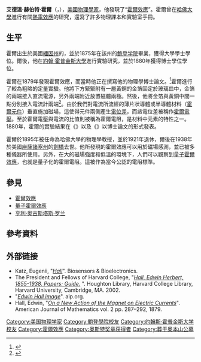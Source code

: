 {{noteTA|G1=物理學}}
{{Infobox scientist
|name              = 艾德溫·赫伯特·霍爾<br>Edwin Herbert Hall
|image             = Edwin Herbert Hall (1855-1938).jpg
|image_size        = 150px
|caption           = 艾德溫·赫伯特·霍爾 (1855-1938)
|birth_date        = {{birth date|1855|11|7|}}
|birth_place       = {{flag|美國}}[[緬因州|緬因州]]{{le|戈勒姆|Gorham, Maine}}
|death_date        = {{death date and age|1938|11|20|1855|11|7|mf=y}}
|death_place       = {{flag|美國}}[[麻薩諸塞州|麻薩諸塞州]][[劍橋_(麻薩諸塞州)|劍橋]]
|residence         = 
|citizenship       = 
|nationality       = {{flag|美國}}
|ethnicity         = 
|fields            = [[物理學家|物理學家]]
|workplaces        = [[哈佛大學|哈佛大學]]
|alma_mater        = [[約翰·霍普金斯大學|約翰·霍普金斯大學]]<br>[[鲍登学院|鲍登学院]]
|doctoral_advisor  = [[亨利·奥古斯塔斯·罗兰|亨利·奥古斯塔斯·罗兰]]
|academic_advisors = 
|doctoral_students = 
|notable_students  = 
|known_for         = [[霍爾效應|霍爾效應]] 
|author_abbrev_bot = 
|author_abbrev_zoo = 
|influences        = 
|influenced        = 
|awards            = 
|religion          = 
|signature         = <!--(filename only)-->
|footnotes         = 
}}
'''艾德溫·赫伯特·霍爾'''（{{lang-en|'''Edwin Herbert Hall'''}}，{{bd|1855年|11月7日|1938年|11月20日|}}），[[美國|美國]][[物理學家|物理學家]]，他發現了“[[霍爾效應|霍爾效應]]”。霍爾曾在[[哈佛大學|哈佛大學]]進行有關[[熱電效應|熱電效應]]的研究，還寫了許多物理課本和實驗室手冊。

== 生平 ==
霍爾出生於美國[[緬因州|緬因州]]的{{le|戈勒姆|Gorham, Maine}}，並於1875年在該州{{le|不倫瑞克 (緬因州)|Brunswick, Maine|不倫瑞克}}的[[鲍登学院|鲍登学院]]畢業，獲得大學學士學位。爾後，他在[[約翰·霍普金斯大學|約翰·霍普金斯大學]]進行實驗研究，並於1880年獲得博士學位學位。

霍爾在1879年發現霍爾效應，而當時他正在撰寫他的物理學博士論文。<ref name=bridgeman-momoir>{{cite book|last=Bridgeman|first=P. W.|title=Biographical Memoir of Edwin Herbert Hall|year=1939|publisher=National Academy of Sciences|url=https://docs.google.com/viewer?a=v&q=cache:qWPFjF1DGJcJ:books.nap.edu/html/biomems/ehall.pdf+&hl=en&gl=us&pid=bl&srcid=ADGEESiwi2QsmBBlJQ-CGCqOI-5jo7JVHR8KlVBUlYQg7o3jZTM3Hf2pSa3VeYGFgqCsepNg2dtCFeumBvFAX35h7vFrDq29vFqmPQsXXinsEp4aY1iC4-Tyws_IxDAUX0Gacg8xWCGQ&sig=AHIEtbSYLSS-LvLf1yfIKBflgxKm-7Qwdw|access-date=2020-10-05|archive-date=2019-12-15|archive-url=https://web.archive.org/web/20191215090506/https://docs.google.com/viewer?a=v&q=cache%3AqWPFjF1DGJcJ%3Abooks.nap.edu%2Fhtml%2Fbiomems%2Fehall.pdf+&hl=en&gl=us&pid=bl&srcid=ADGEESiwi2QsmBBlJQ-CGCqOI-5jo7JVHR8KlVBUlYQg7o3jZTM3Hf2pSa3VeYGFgqCsepNg2dtCFeumBvFAX35h7vFrDq29vFqmPQsXXinsEp4aY1iC4-Tyws_IxDAUX0Gacg8xWCGQ&sig=AHIEtbSYLSS-LvLf1yfIKBflgxKm-7Qwdw|dead-url=no}}</ref>霍爾進行了較為粗略的定量實驗。他將下方緊緊附有一層黃銅的金箔固定於玻璃皿中，金箔的兩端接入直流電源，另外兩端附近放置磁體兩極。然後，他將金箔與黃銅中間一點分別接入電流計兩端<ref>{{cite journal |author=E.H. Hall |title=On a New Action of the Magnet on Electric Currents |journal=American Journal of Mathematics |volume=2 |year=1879 |pages=287-292 |language=en |url=http://www.stenomuseet.dk/skoletj/elmag/kilde9.html |deadurl=yes |archiveurl=https://web.archive.org/web/20070208040346/http://www.stenomuseet.dk/skoletj/elmag/kilde9.html |archivedate=2007-02-08 |access-date=2013-07-30 }}</ref>。由於我們對電流所流經的薄片狀導體或半導體材料（[[霍爾元件|霍爾元件]]）垂直施加磁場，這使得元件兩側產生[[電位差|電位差]]，而該電位差被稱作[[霍爾電壓|霍爾電壓]]。至於霍爾電壓與電流的比值則被稱為霍爾電阻，是材料中元素的特性之一。 1880年，霍爾的實驗結果在《{{le|美國科學雜誌|American Journal of Science}}》以及《{{le|哲學雜誌|Philosophical Magazine}}》以博士論文的形式發表。

霍爾於1895年被任命為哈佛大學的物理學教授，並於1921年退休，爾後在1938年於美國[[麻薩諸塞州|麻薩諸塞州]]的[[劍橋_(麻薩諸塞州)|劍橋]]去世。他所發現的霍爾效應可以用於磁場感測，並已被多種儀器所使用。另外，在大的磁場強度和低溫的環境下，人們可以觀察到[[量子霍爾效應|量子霍爾效應]]，也就是量子化的霍爾電阻。這被作為當今公認的電阻標準。

==參見==
{{portal box|人物|物理學|美國}}
*[[霍爾效應|霍爾效應]]
*[[量子霍爾效應|量子霍爾效應]]
*[[亨利·奥古斯塔斯·罗兰|亨利·奥古斯塔斯·罗兰]]

== 參考資料 ==
{{reflist}}

==外部链接==
* Katz, Eugenii, "''[https://web.archive.org/web/20040803235951/http://chem.ch.huji.ac.il/~eugeniik/history/hall.html Hall]''". Biosensors & Bioelectronics.
* The President and Fellows of Harvard College, "''[http://oasis.harvard.edu/html/hou00686.html Hall, Edwin Herbert, 1855-1938. Papers: Guide.] {{Wayback|url=http://oasis.harvard.edu/html/hou00686.html |date=20050102231653 }}''". Houghton Library, Harvard College Library, Harvard University, Cambridge, MA. 2002.
* "''[http://photos.aip.org/quickSearch.jsp?qsearch=hall+edwin&group=10&Submit=GO Edwin Hall image]{{Wayback|url=http://photos.aip.org/quickSearch.jsp?qsearch=hall+edwin&group=10&Submit=GO |date=20110928072931 }}''". aip.org.
* Hall, Edwin, "''[https://web.archive.org/web/20070208040346/http://www.stenomuseet.dk/skoletj/elmag/kilde9.html On a New Action of the Magnet on Electric Currents]''". American Journal of Mathematics vol. 2 pp. 287–292, 1879.

{{奥斯特奖章获得者}}
{{Authority control}}
{{DEFAULTSORT:Hall}}
[[Category:美国物理学家|Category:美国物理学家]]
[[Category:鮑登學院校友|Category:鮑登學院校友]]
[[Category:约翰斯·霍普金斯大学校友|Category:约翰斯·霍普金斯大学校友]]
[[Category:霍爾效應|Category:霍爾效應]]
[[Category:奥斯特奖章获得者|Category:奥斯特奖章获得者]]
[[Category:葬于奥本山公墓|Category:葬于奥本山公墓]]